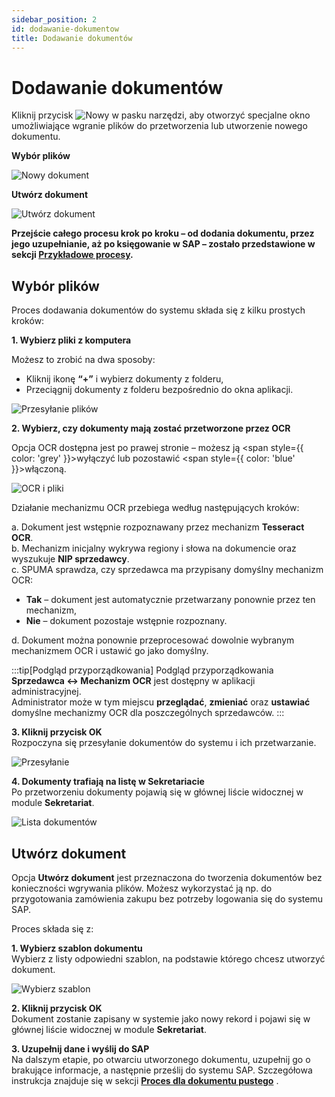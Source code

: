 ```yaml
---
sidebar_position: 2
id: dodawanie-dokumentow
title: Dodawanie dokumentów
---
```


# Dodawanie dokumentów

Kliknij przycisk ![Nowy](/img/nowy.png) w pasku narzędzi, aby otworzyć specjalne okno umożliwiające wgranie plików do przetworzenia lub utworzenie nowego dokumentu.

**Wybór plików**

![Nowy dokument](/img/nowy_dokument.png)

**Utwórz dokument**

![Utwórz dokument](/img/nowy_dokument2.png)

**Przejście całego procesu krok po kroku – od dodania dokumentu, przez jego uzupełnianie, aż po księgowanie w SAP – zostało przedstawione w sekcji [Przykładowe procesy](../przyklady-procesow/przyklady-procesow.md).**

## Wybór plików

Proces dodawania dokumentów do systemu składa się z kilku prostych kroków:

**1. Wybierz pliki z komputera** 

   Możesz to zrobić na dwa sposoby:  
   - Kliknij ikonę **“+”** i wybierz dokumenty z folderu,  
   - Przeciągnij dokumenty z folderu bezpośrednio do okna aplikacji.

   ![Przesyłanie plików](/img/przesylanie_dok.png)

**2. Wybierz, czy dokumenty mają zostać przetworzone przez OCR**

   Opcja OCR dostępna jest po prawej stronie – możesz ją <span style={{ color: 'grey' }}>wyłączyć</span> lub pozostawić <span style={{ color: 'blue' }}>włączoną</span>. 

   ![OCR i pliki](/img/wybor_plikow_ocr.png)

Działanie mechanizmu OCR przebiega według następujących kroków:

a. Dokument jest wstępnie rozpoznawany przez mechanizm **Tesseract OCR**.  
b. Mechanizm inicjalny wykrywa regiony i słowa na dokumencie oraz wyszukuje **NIP sprzedawcy**.  
c. SPUMA sprawdza, czy sprzedawca ma przypisany domyślny mechanizm OCR:  
   - **Tak** – dokument jest automatycznie przetwarzany ponownie przez ten mechanizm,  
   - **Nie** – dokument pozostaje wstępnie rozpoznany.  

d. Dokument można ponownie przeprocesować dowolnie wybranym mechanizmem OCR i ustawić go jako domyślny.

:::tip[Podgląd przyporządkowania]
Podgląd przyporządkowania **Sprzedawca ↔ Mechanizm OCR** jest dostępny w aplikacji administracyjnej.  
Administrator może w tym miejscu **przeglądać**, **zmieniać** oraz **ustawiać** domyślne mechanizmy OCR dla poszczególnych sprzedawców.
:::

**3. Kliknij przycisk OK**  
   Rozpoczyna się przesyłanie dokumentów do systemu i ich przetwarzanie.

   ![Przesyłanie](/img/ladowanie_dok.png)

**4. Dokumenty trafiają na listę w Sekretariacie**  
   Po przetworzeniu dokumenty pojawią się w głównej liście widocznej w module **Sekretariat**.

   ![Lista dokumentów](/img/sekretariat_lista.png)

## Utwórz dokument

Opcja **Utwórz dokument** jest przeznaczona do tworzenia dokumentów bez konieczności wgrywania plików. Możesz wykorzystać ją np. do przygotowania zamówienia zakupu bez potrzeby logowania się do systemu SAP.

Proces składa się z:

**1. Wybierz szablon dokumentu**  
   Wybierz z listy odpowiedni szablon, na podstawie którego chcesz utworzyć dokument.

 ![Wybierz szablon](/img/utworz_dok.png)

**2. Kliknij przycisk OK**  
   Dokument zostanie zapisany w systemie jako nowy rekord i pojawi się w głównej liście widocznej w module **Sekretariat**.

**3. Uzupełnij dane i wyślij do SAP**  
Na dalszym etapie, po otwarciu utworzonego dokumentu, uzupełnij go o brakujące informacje, a następnie prześlij do systemu SAP. Szczegółowa instrukcja znajduje się w sekcji [**Proces dla dokumentu pustego**](../przyklady-procesow/przyklad-dokument-pusty.md) .

